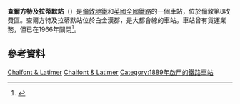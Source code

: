 {{expand|time=2016-02-29T15:59:51+00:00}}
{{Infobox London station
| name = 查爾方特及拉蒂默<br />Chalfont & Latimer 
| symbol = underground|symbol2=rail
| image_name=Chalfont & Latimer station building.JPG 
| manager = [[倫敦地鐵|倫敦地鐵]] 
| fare_zone = 8
| locale = {{link-en|小查爾方特|Little Chalfont}} 
| borough = [[白金漢郡|白金漢郡]][[奇爾特恩區|奇爾特恩區]] 
| events1 =開通
| years1=1889 
| events2 =貨運關閉
| years2=1966年11月14日
| platforms= 3（2個使用中）
| railcode=CFO 
<!--| tubeexits06=1.201 
| tubeexits07= {{increase}} 1.307 
| tubeexits08= {{decrease}} 1.190 
| tubeexits09= {{decrease}} 1.108--> 
| tubeexits10= {{decrease}} 1.100
| tubeexits11= {{increase}} 1.190
| tubeexits12= {{increase}} 1.270
| tubeexits13= {{decrease}} 1.110
<!--| railexits0607= 0.447--> 
| railexits0708= {{decrease}} 0.349 
| railexits0809= {{decrease}} 0.254 
| railexits0910= {{increase}} 0.399
| railexits1011= {{increase}} 0.686
| railexits1112= {{increase}} 0.718
| railexits1213= {{decrease}} 0.702
| railexits1314 = {{increase}} 0.748
| access = yes | access_note   = <ref>{{citation step free tube map}}</ref> | map_type=Buckinghamshire | latitude=51.6679 | longitude=-0.561}}

'''查爾方特及拉蒂默站'''（{{lang-en|Chalfont & Latimer station}}）是[[倫敦地鐵|倫敦地鐵]]和[[英國全國鐵路|英國全國鐵路]]的一個車站，位於倫敦第8收費區。查爾方特及拉蒂默站位於白金漢郡，是大都會線的車站。車站曾有貨運業務，但已在1966年關閉<ref name="UN591">{{cite journal | title=How it used to be - freight on The Underground 50 years ago | journal=Underground News | date=March 2011 | issue=591 | pages=175–183 | editor1-first=Brian | editor1-last=Hardy | publisher=London Underground Railway Society | issn=0306-8617}}</ref>。
==參考資料==
{{reflist}}
{{commons category|Chalfont & Latimer station}}

{{倫敦地鐵大都會線}}

[[Category:大都會線車站|Chalfont & Latimer]]
[[Category:白金漢郡鐵路車站|Chalfont & Latimer]]
[[Category:1889年啟用的鐵路車站|Category:1889年啟用的鐵路車站]]